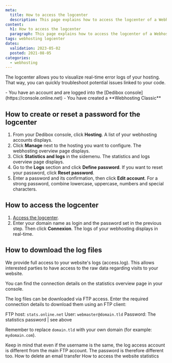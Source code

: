 ```yaml
---
meta:
  title: How to access the logcenter
  description: This page explains how to access the logcenter of a Webhosting Classic
content:
  h1: How to access the logcenter
  paragraph: This page explains how to access the logcenter of a Webhosting Classic
tags: webhosting logcenter
dates:
  validation: 2023-05-02
  posted: 2021-08-05
categories:
  - webhosting
---
```


<Macro id="webhosting-online" />

The logcenter allows you to visualize real-time error logs of your hosting. That way, you can quickly troubleshoot potential issues linked to your code.

<Message type="requirement">
  - You have an account and are logged into the [Dedibox console](https://console.online.net)
  - You have created a **Webhosting Classic**
</Message>

## How to create or reset a password for the logcenter

1. From your Dedibox console, click **Hosting**. A list of your webhosting accounts displays.
2. Click **Manage** next to the hosting you want to configure. The webhosting overview page displays.
3. Click **Statistics and logs** in the sidemenu. The statistics and logs overview page displays.
4. Go to the **Logs** section and click **Define password**. If you want to reset your password, click **Reset password**.
    <Lightbox src="scaleway_logcenter_define_password.webp" alt="" />
5. Enter a password and its confirmation, then click **Edit account**. 
    <Message type="tip">
      For a strong password, combine lowercase, uppercase, numbers and special characters.
    </Message>

## How to access the logcenter

1. [Access the logcenter](https://logcenter.online.net/).
2. Enter your domain name as login and the password set in the previous step. Then click **Connexion**. The logs of your webhosting displays in real-time.

## How to download the log files

We provide full access to your website's logs (access.log). This allows interested parties to have access to the raw data regarding visits to your website.

You can find the connection details on the statistics overview page in your console.

The log files can be downloaded via FTP access. Enter the required connection details to download them using an FTP client: 

FTP host: `stats.online.net`
User: `webmaster@domain.tld`
Password: The statistics password | see above

Remember to replace `domain.tld` with your own domain (for example: `mydomain.com`).

<Message type="tip">
  Keep in mind that even if the username is the same, the log access account is different from the main FTP account. The password is therefore different too.
</Message>


<Navigation title="See Also">
  <PreviousButton to="/dedibox-console/classic-hosting/how-to/delete-email-transfer">How to delete an email transfer</PreviousButton>
  <NextButton to="/dedibox-console/classic-hosting/how-to/access-statistics/">How to access the website statistics</NextButton>
</Navigation> 
